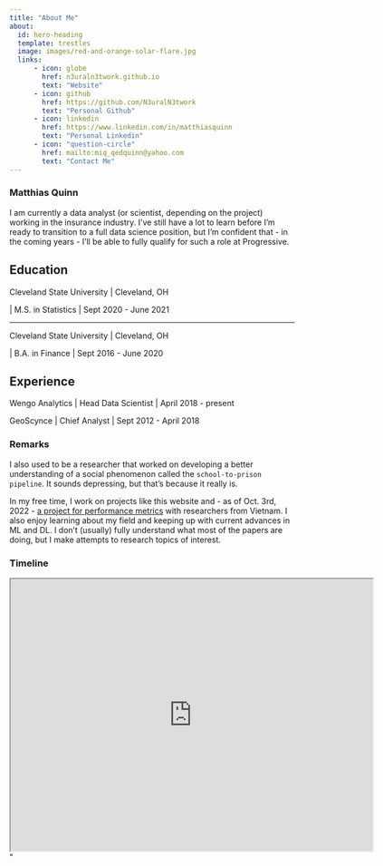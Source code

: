 ---
title: "About Me"
about:
  id: hero-heading
  template: trestles
  image: images/red-and-orange-solar-flare.jpg
  links:
      - icon: globe
        href: n3uraln3twork.github.io
        text: "Website"
      - icon: github
        href: https://github.com/N3uralN3twork
        text: "Personal Github"
      - icon: linkedin
        href: https://www.linkedin.com/in/matthiasquinn
        text: "Personal Linkedin"
      - icon: "question-circle"
        href: mailto:miq_qedquinn@yahoo.com
        text: "Contact Me"
---

### Matthias Quinn

::: {#hero-heading}
I am currently a data analyst (or scientist, depending on the project) working in the insurance industry. I've still have a lot to learn before I'm ready to transition to a full data science position, but I'm confident that - in the coming years - I'll be able to fully qualify for such a role at Progressive.

## Education

Cleveland State University \| Cleveland, OH

\| M.S. in Statistics \| Sept 2020 - June 2021

------------------------------------------------------------------------

Cleveland State University \| Cleveland, OH

\| B.A. in Finance \| Sept 2016 - June 2020

## Experience

Wengo Analytics \| Head Data Scientist \| April 2018 - present

GeoScynce \| Chief Analyst \| Sept 2012 - April 2018
:::

### Remarks

I also used to be a researcher that worked on developing a better understanding of a social phenomenon called the `school-to-prison pipeline`. It sounds depressing, but that's because it really is.

In my free time, I work on projects like this website and - as of Oct. 3rd, 2022 - [a project for performance metrics](https://github.com/thieu1995/permetrics) with researchers from Vietnam. I also enjoy learning about my field and keeping up with current advances in ML and DL. I don't (usually) fully understand what most of the papers are doing, but I make attempts to research topics of interest.

### Timeline

```{=html}
<iframe src="https://drive.google.com/file/d/1EH2i0cIKr_lwj8WsVP6J-B-8EJtK6s_w/preview" width="640" height="480" allow="autoplay"></iframe>"
```
